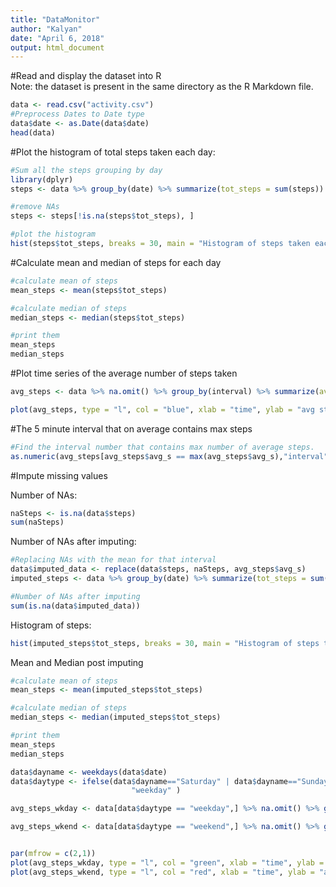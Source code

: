 ---
title: "DataMonitor"
author: "Kalyan"
date: "April 6, 2018"
output: html_document
---

#Read and display the dataset into R  
Note: the dataset is present in the same directory as the R Markdown file.

```{r read_data}

data <- read.csv("activity.csv")
#Preprocess Dates to Date type
data$date <- as.Date(data$date)
head(data)

```

#Plot the histogram of total steps taken each day:

```{r steps_hist}

#Sum all the steps grouping by day
library(dplyr)
steps <- data %>% group_by(date) %>% summarize(tot_steps = sum(steps))

#remove NAs
steps <- steps[!is.na(steps$tot_steps), ]

#plot the histogram
hist(steps$tot_steps, breaks = 30, main = "Histogram of steps taken each day", xlab = "Steps taken")

```

#Calculate mean and median of steps for each day

```{r mean_med_steps}

#calculate mean of steps
mean_steps <- mean(steps$tot_steps)

#calculate median of steps
median_steps <- median(steps$tot_steps)

#print them
mean_steps
median_steps
```

#Plot time series of the average number of steps taken

```{r time_avg}

avg_steps <- data %>% na.omit() %>% group_by(interval) %>% summarize(avg_s = mean(steps))

plot(avg_steps, type = "l", col = "blue", xlab = "time", ylab = "avg steps", main = "Time vs Avg Steps Taken")

```

#The 5 minute interval that on average contains max steps

```{r int_max_avg}

#Find the interval number that contains max number of average steps.
as.numeric(avg_steps[avg_steps$avg_s == max(avg_steps$avg_s),"interval"])

```

#Impute missing values

Number of NAs:

```{r impute_missing_NA}
naSteps <- is.na(data$steps)
sum(naSteps)
```

Number of NAs after imputing:

``` {r impute_missing}

#Replacing NAs with the mean for that interval
data$imputed_data <- replace(data$steps, naSteps, avg_steps$avg_s)
imputed_steps <- data %>% group_by(date) %>% summarize(tot_steps = sum(imputed_data))

#Number of NAs after imputing
sum(is.na(data$imputed_data))
```

Histogram of steps:

``` {r impute_missing_hist}
hist(imputed_steps$tot_steps, breaks = 30, main = "Histogram of steps taken each day", xlab = "Steps taken")
```

Mean and Median post imputing

```{r impute_mean_med_steps}
#calculate mean of steps
mean_steps <- mean(imputed_steps$tot_steps)

#calculate median of steps
median_steps <- median(imputed_steps$tot_steps)

#print them
mean_steps
median_steps
```

```{r weekday_end}

data$dayname <- weekdays(data$date)
data$daytype <- ifelse(data$dayname=="Saturday" | data$dayname=="Sunday", "weekend",
                           "weekday" )

avg_steps_wkday <- data[data$daytype == "weekday",] %>% na.omit() %>% group_by(interval) %>% summarize(avg_s = mean(steps))

avg_steps_wkend <- data[data$daytype == "weekend",] %>% na.omit() %>% group_by(interval) %>% summarize(avg_s = mean(steps))


par(mfrow = c(2,1))
plot(avg_steps_wkday, type = "l", col = "green", xlab = "time", ylab = "avg steps", main = "Time vs Avg Steps Taken in Weekdays")
plot(avg_steps_wkend, type = "l", col = "red", xlab = "time", ylab = "avg steps", main = "Time vs Avg Steps Taken in Weekends")
```

